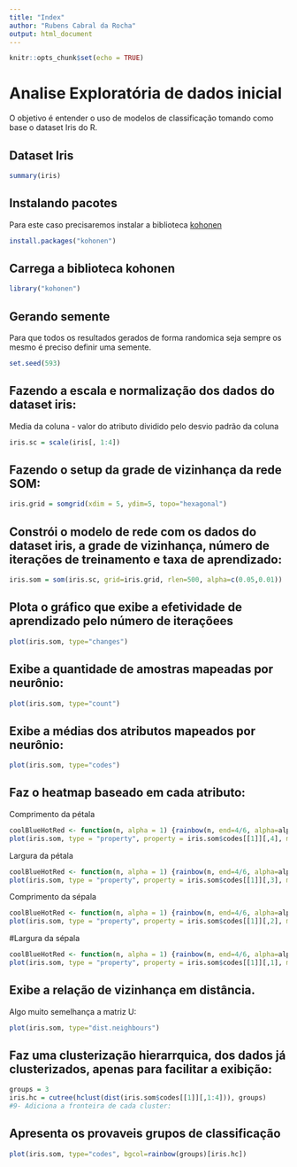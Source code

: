 ```yaml
---
title: "Index"
author: "Rubens Cabral da Rocha"
output: html_document
---
```


```r
knitr::opts_chunk$set(echo = TRUE)
```

# Analise Exploratória de dados inicial

O objetivo é entender o uso de modelos de classificação tomando como base o dataset Iris do R.

## Dataset Iris
```r
summary(iris)
```

## Instalando pacotes

Para este caso precisaremos instalar a biblioteca [kohonen](https://cran.r-project.org/web/packages/kohonen/index.html)

```r
install.packages("kohonen")
```

## Carrega a biblioteca kohonen
```r
library("kohonen")
```

## Gerando semente

Para que todos os resultados gerados de forma randomica seja sempre os mesmo é preciso definir uma semente.
```r
set.seed(593)
```

## Fazendo a escala e normalização dos dados do dataset iris:

Media da coluna - valor do atributo dividido pelo desvio padrão da coluna

```r
iris.sc = scale(iris[, 1:4])
```

## Fazendo o setup da grade de vizinhança da rede SOM:
```r
iris.grid = somgrid(xdim = 5, ydim=5, topo="hexagonal")
```
##  Constrói o modelo de rede com os dados do dataset iris, a grade de vizinhança, número de iterações de treinamento e taxa de aprendizado:
```r
iris.som = som(iris.sc, grid=iris.grid, rlen=500, alpha=c(0.05,0.01))
```

## Plota o gráfico que exibe a efetividade de aprendizado pelo número de iteraçõees
```r
plot(iris.som, type="changes")
```

## Exibe a quantidade de amostras mapeadas por neurônio:

```r
plot(iris.som, type="count")
```

## Exibe a médias dos atributos mapeados por neurônio:

```r
plot(iris.som, type="codes")
```


## Faz o heatmap baseado em cada atributo:

 Comprimento da pétala
```r
coolBlueHotRed <- function(n, alpha = 1) {rainbow(n, end=4/6, alpha=alpha)[n:1]}
plot(iris.som, type = "property", property = iris.som$codes[[1]][,4], main=names(iris.som$data)[4], palette.name=coolBlueHotRed)
```

Largura da pétala

```r
coolBlueHotRed <- function(n, alpha = 1) {rainbow(n, end=4/6, alpha=alpha)[n:1]}
plot(iris.som, type = "property", property = iris.som$codes[[1]][,3], main=names(iris.som$data)[3], palette.name=coolBlueHotRed)
```

Comprimento da sépala

```r
coolBlueHotRed <- function(n, alpha = 1) {rainbow(n, end=4/6, alpha=alpha)[n:1]}
plot(iris.som, type = "property", property = iris.som$codes[[1]][,2], main=names(iris.som$data)[2], palette.name=coolBlueHotRed)
```

#Largura da sépala

```r
coolBlueHotRed <- function(n, alpha = 1) {rainbow(n, end=4/6, alpha=alpha)[n:1]}
plot(iris.som, type = "property", property = iris.som$codes[[1]][,1], main=names(iris.som$data)[1], palette.name=coolBlueHotRed)
```


## Exibe a relação de vizinhança em distância.

Algo muito semelhança a matriz U:
```r
plot(iris.som, type="dist.neighbours")
```

## Faz uma clusterização hierarrquica, dos dados já clusterizados, apenas para facilitar a exibição:
```r
groups = 3
iris.hc = cutree(hclust(dist(iris.som$codes[[1]][,1:4])), groups)
#9- Adiciona a fronteira de cada cluster:
```

## Apresenta os provaveis grupos de classificação
```r
plot(iris.som, type="codes", bgcol=rainbow(groups)[iris.hc])
```